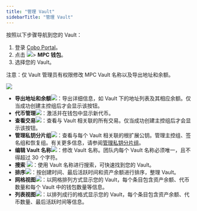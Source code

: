 ```yaml
---
title: "管理 Vault"
sidebarTitle: "管理 Vault"
---
```


按照以下步骤导航到您的 Vault：

1. 登录 [Cobo Portal](https://portal.cobo.com/login)。
2. 点击 <img src="/cn/images/mpc-wallet/wallets-icon.svg" className="icon"></img>> **MPC 钱包**。
3. 选择您的 Vault。

注意：仅 Vault 管理员有权限修改 MPC Vault 名称以及导出地址和余额。

<img src="/cn/images/mpc-wallet/manage-mpc-vault.png" className="screenshot_full_screen"/>

- **导出地址和余额**<img src="/cn/images/mpc-wallet/export-address.svg" className="icon"></img>：导出详细信息，如 Vault 下的地址列表及其相应余额。仅当成功创建主控组后才会显示该按钮。
- **代币管理**<img src="/cn/images/mpc-wallet/token-management.svg" className="icon"></img>：激活并在钱包中显示新代币。
- **查看交易**<img src="/cn/images/mpc-wallet/icon_view transactions.svg" className="icon"></img>：查看与 Vault 相关联的所有交易。仅当成功创建主控组后才会显示该按钮。
- **管理私钥分片组**<img src="/cn/images/mpc-wallet/manage-key-share-group.svg" className="icon"></img>：查看与每个 Vault 相关联的根扩展公钥。管理主控组、签名组和恢复组。有关更多信息，请参阅[管理私钥分片组](/cn/portal/mpc-wallets/ocw/manage-key-share-groups)。
- **编辑 Vault 名称**<img src="/cn/images/mpc-wallet/icon_edit.svg" className="icon"></img>：修改 Vault 名称。团队内每个 Vault 名称必须唯一，且不得超过 30 个字符。
- **搜索** <img src="/cn/images/mpc-wallet/icon_search.svg" className="icon"></img>：使用 Vault 名称进行搜索，可快速找到您的 Vault。
- **排序**<img src="/cn/images/mpc-wallet/icon_sort.svg" className="icon"></img>：按创建时间、最后活跃时间和资产余额进行排序，整理 Vault。
- **网格视图**<img src="/cn/images/mpc-wallet/icon_grid.svg" className="icon"></img>：以网格排列方式显示您的 Vault，每个条目包含资产余额、代币数量和每个 Vault 中的钱包数量等信息。
- **列表视图**<img src="/cn/images/mpc-wallet/icon_list.svg" className="icon"></img>：以排列成行的格式显示您的 Vault，每个条目包含资产余额、代币数量、最后活跃时间等信息。